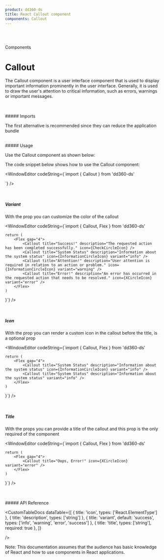 ```yaml
---
product: dd360-ds
title: React Callout component
components: Callout
---
```


<br id='top' />
<br />

<Label>Components</Label>

# <span name="floating-nav">Callout</span>

The Callout component is a user interface component that is used to display important information prominently in the user interface. Generally, it is used to
draw the user's attention to critical information, such as errors, warnings or important messages.

<br />
<br />
##### <span name="floating-nav">Imports</span>

The first alternative is recommended since they can reduce the application bundle

<WindowEditor codeString="import Callout from 'dd360-ds/Callout'" />
<WindowEditor codeString="import { Callout } from 'dd360-ds'" />

<br />
##### <span name="floating-nav">Usage</span>

Use the Callout component as shown below:

<Playground className="gap-y-2">
    <CustomCallout title="All systems are operational" description="All systems are operational" icon="check" />
</Playground>

The code snippet below shows how to use the Callout component:

<WindowEditor
    codeString={`import { Callout } from 'dd360-ds'
  
<Callout title="All systems are operational" description="All systems are operational" icon={CheckCircleIcon} />`}
/>

<br />

##### <span name="floating-nav">Variant</span>

With the prop <Tag text='variant' /> you can customize the color of the callout

<Playground className="gap-y-2">
    <Flex gap="4">
        <CustomCallout title="Success!" description="The requested action has been completed successfully." icon="check" />
        <CustomCallout title="System Status" description="Information about the system status" icon="info" variant="info" />
        <CustomCallout title="Attention!" description="User attention is required in relation to an action or problem." icon="warn" variant="warning" />
        <CustomCallout title="Error!" description="An error has occurred in the requested action that needs to be resolved." icon="x" variant="error" />
    </Flex>
</Playground>

<WindowEditor
    codeString={`import { Callout, Flex } from 'dd360-ds'

    return (
        <Flex gap="4">
            <Callout title="Success!" description="The requested action has been completed successfully." icon={CheckCircleIcon} />
            <Callout title="System Status" description="Information about the system status" icon={InformationCircleIcon} variant="info" />
            <Callout title="Attention!" description="User attention is required in relation to an action or problem." icon={InformationCircleIcon} variant="warning" />
            <Callout title="Error!" description="An error has occurred in the requested action that needs to be resolved." icon={XCircleIcon} variant="error" />
        </Flex>
    )
}`} />

<br />

##### <span name="floating-nav">Icon</span>

With the prop <Tag text='icon' /> you can render a custom icon in the callout before the title, is a optional
prop

<Playground className="gap-y-2">
    <Flex gap="4">
        <CustomCallout title="System Status" description="Information about the system status" icon="info" variant="info" />
        <CustomCallout title="System Status" description="Information about the system status" variant="info" />
    </Flex>
</Playground>

<WindowEditor
    codeString={`import { Callout, Flex } from 'dd360-ds'

    return (
        <Flex gap="4">
            <Callout title="System Status" description="Information about the system status" icon={InformationCircleIcon} variant="info" />
			<Callout title="System Status" description="Information about the system status" variant="info" />
        </Flex>
    )
}`} />

<br />

##### <span name="floating-nav">Title</span>

With the props <Tag text='title' /> you can provide a title of the callout and this prop is the only required
of the component

<Playground className="gap-y-2">
    <Flex gap="4">
        <CustomCallout title="Oops, Error!" icon="x" variant="error" />
    </Flex>
</Playground>

<WindowEditor
    codeString={`import { Callout, Flex } from 'dd360-ds'

    return (
        <Flex gap="4">
            <Callout title="Oops, Error!" icon={XCircleIcon} variant="error" />
        </Flex>
    )
}`} />

<br />
<br />
##### <span name="floating-nav">API Reference</span>

<CustomTableDocs
    dataTable={[
        { title: 'icon', types: ['React.ElementType'] },
				{ title: 'description', types: ['string'] },
				{ title: 'variant', default: 'success', types: ['info', 'warning', 'error', 'success'] },
				{ title: 'title', types: ['string'], required: true },
    ]}

/>

Note: This documentation assumes that the audience has basic knowledge of React and how to use components in React applications.

<BackAndForwardController />